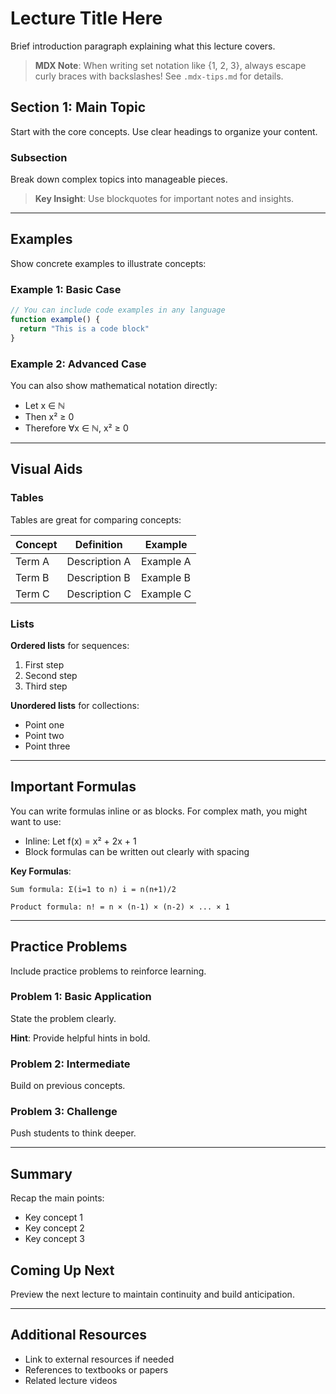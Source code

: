 # Lecture Title Here

Brief introduction paragraph explaining what this lecture covers.

> **MDX Note**: When writing set notation like \{1, 2, 3\}, always escape curly braces with backslashes! See `.mdx-tips.md` for details.

## Section 1: Main Topic

Start with the core concepts. Use clear headings to organize your content.

### Subsection

Break down complex topics into manageable pieces.

> **Key Insight**: Use blockquotes for important notes and insights.

---

## Examples

Show concrete examples to illustrate concepts:

### Example 1: Basic Case

```javascript
// You can include code examples in any language
function example() {
  return "This is a code block"
}
```

### Example 2: Advanced Case

You can also show mathematical notation directly:

- Let x ∈ ℕ
- Then x² ≥ 0
- Therefore ∀x ∈ ℕ, x² ≥ 0

---

## Visual Aids

### Tables

Tables are great for comparing concepts:

| Concept | Definition    | Example   |
| ------- | ------------- | --------- |
| Term A  | Description A | Example A |
| Term B  | Description B | Example B |
| Term C  | Description C | Example C |

### Lists

**Ordered lists** for sequences:

1. First step
2. Second step
3. Third step

**Unordered lists** for collections:

- Point one
- Point two
- Point three

---

## Important Formulas

You can write formulas inline or as blocks. For complex math, you might want to use:

- Inline: Let f(x) = x² + 2x + 1
- Block formulas can be written out clearly with spacing

**Key Formulas**:

```
Sum formula: Σ(i=1 to n) i = n(n+1)/2

Product formula: n! = n × (n-1) × (n-2) × ... × 1
```

---

## Practice Problems

Include practice problems to reinforce learning.

### Problem 1: Basic Application

State the problem clearly.

**Hint**: Provide helpful hints in bold.

### Problem 2: Intermediate

Build on previous concepts.

### Problem 3: Challenge

Push students to think deeper.

---

## Summary

Recap the main points:

- Key concept 1
- Key concept 2
- Key concept 3

## Coming Up Next

Preview the next lecture to maintain continuity and build anticipation.

---

## Additional Resources

- Link to external resources if needed
- References to textbooks or papers
- Related lecture videos
